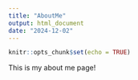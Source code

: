```yaml
---
title: "AboutMe"
output: html_document
date: "2024-12-02"
---
```


```r
knitr::opts_chunk$set(echo = TRUE)
```

This is my about me page!